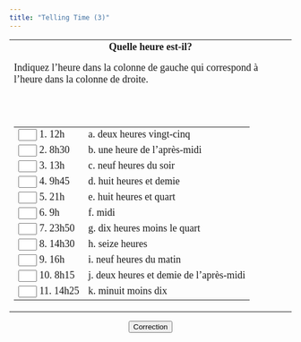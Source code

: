 ```yaml
---
title: "Telling Time (3)"
---
```


<form action="" method=POST name=a>
   <center>
      <table border=0 cellpadding=6 width=100%>
         <tr>
            <td>
               <center>
                  <font face="Garamond" size="4"><b>Quelle heure est-il?</b> 
                  </font> 
                  <p align=left><font face="Garamond" size="4">Indiquez l'heure 
                     dans la colonne de gauche qui correspond à l'heure dans 
                     la colonne de droite.</font>
                  </p>
                  <font face="Garamond" size="4"><br>
                  <br>
                  </font> 
                  <table width=90%>
                     <tr>
                        <td> <font face="Garamond" size="4"> 
                           <input type=text name=0 value="" size=1 maxlength=1>
                           1. 12h </font>
                        </td>
                        <td><font face="Garamond" size="4"> a. deux heures vingt-cinq 
                           </font>
                        </td>
                     </tr>
                     <tr>
                        <td> <font face="Garamond" size="4"> 
                           <input type=text name=1 value="" size=1 maxlength=1>
                           2. 8h30 </font>
                        </td>
                        <td><font face="Garamond" size="4"> b. une heure de l'après-midi 
                           </font>
                        </td>
                     </tr>
                     <tr>
                        <td> <font face="Garamond" size="4"> 
                           <input type=text name=2 value="" size=1 maxlength=1>
                           3. 13h </font>
                        </td>
                        <td><font face="Garamond" size="4"> c. neuf heures du 
                           soir </font>
                        </td>
                     </tr>
                     <tr>
                        <td> <font face="Garamond" size="4"> 
                           <input type=text name=2 value="" size=1 maxlength=1>
                           4. 9h45 </font>
                        </td>
                        <td><font face="Garamond" size="4"> d. huit heures et 
                           demie </font>
                        </td>
                     </tr>
                     <tr>
                        <td> <font face="Garamond" size="4"> 
                           <input type=text name=2 value="" size=1 maxlength=1>
                           5. 21h </font>
                        </td>
                        <td><font face="Garamond" size="4"> e. huit heures et 
                           quart </font>
                        </td>
                     </tr>
                     <tr>
                        <td> <font face="Garamond" size="4"> 
                           <input type=text name=2 value="" size=1 maxlength=1>
                           6. 9h </font>
                        </td>
                        <td><font face="Garamond" size="4"> f. midi </font></td>
                     </tr>
                     <tr>
                        <td> <font face="Garamond" size="4"> 
                           <input type=text name=2 value="" size=1 maxlength=1>
                           7. 23h50 </font>
                        </td>
                        <td><font face="Garamond" size="4"> g. dix heures moins 
                           le quart </font>
                        </td>
                     </tr>
                     <tr>
                        <td> <font face="Garamond" size="4"> 
                           <input type=text name=2 value="" size=1 maxlength=1>
                           8. 14h30 </font>
                        </td>
                        <td><font face="Garamond" size="4"> h. seize heures </font></td>
                     </tr>
                     <tr>
                        <td> <font face="Garamond" size="4"> 
                           <input type=text name=2 value="" size=1 maxlength=1>
                           9. 16h </font>
                        </td>
                        <td><font face="Garamond" size="4"> i. neuf heures du 
                           matin </font>
                        </td>
                     </tr>
                     <tr>
                        <td> <font face="Garamond" size="4"> 
                           <input type=text name=2 value="" size=1 maxlength=1>
                           10. 8h15 </font>
                        </td>
                        <td><font face="Garamond" size="4"> j. deux heures et 
                           demie de l'après-midi </font>
                        </td>
                     </tr>
                     <tr>
                        <td> <font face="Garamond" size="4"> 
                           <input type=text name=2 value="" size=1 maxlength=1>
                           11. 14h25 </font>
                        </td>
                        <td><font face="Garamond" size="4"> k. minuit moins dix 
                           </font>
                        </td>
                     </tr>
                  </table>
               </center>
         </tr>
      </table>
   </center>
</form>
<center>
<form action="" method=POST name=e>
   <center>
      <font face="Garamond" size="4"> 
      <input type=button name=Button value="Correction" onClick="f()">
      </font> 
   </center>
</form>
<form action="" method=POST name=incor>
   <font face="Garamond" size="4"> 
   <input type=hidden name=wrong value="">
   </font> 
</form>

<SCRIPT Language="JavaScript">
//  This code is based on George Mitrevski's original CLOZE code.  
//  Dennie Hoopingarner modified it to provide more detailed feedback about the user's responses, 
//  in a manner similar to the Dasher program.
//  You are welcome to use and modify this code, but please give credit where credit is due. 
//  Dennie Hoopingarner, Michigan State University  hooping4@msu.edu
//  Content by: Alison Murray Levine, University of Virginia, alevine@virginia.edu, 
function dasher(Student, Correct) {
var studentAnswer = Student.value;
var correctAnswer = Correct;
result = ""
for (var c = 0; c< correctAnswer.length; c ++) {
	var CorrectX = correctAnswer.charAt(c);
	var StudentX = studentAnswer.charAt(c);
	if (CorrectX == StudentX) {
	result = result + CorrectX;
	}
	else {
	result = result +  "=";
	}
}
Student.value = result;
    if (studentAnswer == correctAnswer){
    Student.value = "*" + studentAnswer + "*";
    }
}

<!-- done hiding --></SCRIPT>
<script language="JavaScript">
var c = 0
b=new Array(12)
b[0]='f';
b[1]='d';
b[2]='b';
b[3]='g';
b[4]='c';
b[5]='i';
b[6]='k';
b[7]='j';
b[8]='h';
b[9]='e';
b[10]='a';
b[11]='';
function f(){
var x = 0
ISWrong = 0
for (x=0; x<(document.a.elements.length); x++){
   if(document.a.elements[x].value!=""){
   document.a.elements[x].value = document.a.elements[x].value.toLowerCase()
   }
	if ((document.a.elements[x].value == b[x]) || (document.a.elements[x].value == b[x].toLowerCase())){
		}
	else {
		ISWrong = 1;
   if(document.a.elements[x].value!=""){
   z=x+1
  document.incor.wrong.value = document.incor.wrong.value+document.a.elements[x].value+" ne correspond pas à "+z+".  ";
  	}
		document.a.elements[x].value = '';
		}	
	}
if (ISWrong == 1) {
	Feedback = "Bien, mais il y a encore quelques erreurs."+" "+ document.incor.wrong.value;
 document.incor.wrong.value="";
	}
else {
	Feedback = "100%! Bravo!"
	}
alert(Feedback)
}</script>